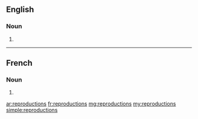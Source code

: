 ==English==

===Noun===
{{head|en|plural}}

# {{plural of|reproduction|lang=en}}

----

==French==

===Noun===
{{head|fr|plural}} {{f-p}}

# {{plural of|reproduction|lang=fr}}

[[ar:reproductions]]
[[fr:reproductions]]
[[mg:reproductions]]
[[my:reproductions]]
[[simple:reproductions]]